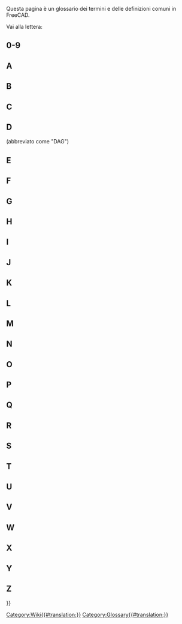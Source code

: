 <languages/>

{{Docnav/it
|[[Contributors/it|Collaboratori]]
|
}}

Questa pagina è un glossario dei termini e delle definizioni comuni in FreeCAD.

Vai alla lettera: {{CompactTOC|center=yes}}

==0-9==

{{gloss}}
{{term|3D view|content=[[3D_view|3D view]]}}
{{defn|defn=La vista 3D è un componente della [[Interface/it|interfaccia]] di FreeCAD. Mostra una rappresentazione 3D del modello.}}
{{glossend}}

==A==

{{gloss}}
{{term|term=Arc}}
{{defn|defn=Una porzione o segmento di un cerchio.}}
{{term|term=Arch|content=[[Arch_Workbench/it|Arch]]}}
{{defn|defn=Un'abbreviazione per il vecchio [[#Workbench/it|workbench]] architettonico. Questo ambiente di lavoro è stato sostituito dall'[[BIM_Workbench/it|Ambiente BIM]] ({{Version/it|1.0}}).}}
{{term|term=Assembly}}
{{defn|no=1|defn=Un insieme di [[#Part|Part]] che hanno posizioni definite l'una rispetto all'altra.}}
{{defn|no=2|defn=Un [[#Workbench|workbench]] che mira a facilitare la creazione di assiemi. È attualmente in fase di sviluppo e non fa ancora parte di FreeCAD.}}
{{term|term=Axis}}
{{defn|defn=Una linea immaginaria che attraversa l'origine dello spazio di lavoro. Ci sono 3 assi normali. Hanno i nomi classici di X, Y e Z. X è da un lato all'altro. Y è su e giù. Z è dentro e fuori dalla pagina/schermo.}}
{{glossend}}

==B==

{{gloss}}
{{term|Backtrace}}
{{defn|defn=Output di un programma di debug che visualizza la serie di istruzioni eseguite da FreeCAD prima che si sia verificato un problema.}}
{{term|Bezier Curve|content=[http://en.wikipedia.org/wiki/B%C3%A9zier_curve Curva di Bezier]}}
{{defn|defn=Un tipo di curva parametrica.}}
{{term|BIM|content=[[BIM_Workbench/it|BIM]]}}
{{defn|defn=Un'abbreviazione per [https://en.wikipedia.org/wiki/Building_information_modeling Building Information Modeling]. L'[[BIM_Workbench/it|Ambiente BIM]] fornisce un flusso di lavoro BIM in FreeCAD.}}
{{term|Blueprint}}
{{defn|defn=Vecchio termine usato per [[#Drawing|Drawing]], e coniato per il [http://en.wikipedia.org/wiki/Blueprint processo di riproduzione] di un originale.}}
{{term|Body}}
{{defn|defn=Un tipo di contenitore utilizzato nel [[#Workbench|Workbench]] [[PartDesign_Workbench/it|PartDesign]] che raggruppa sequenze di operazioni di  ([[#Sketch|Sketch]], geometrie di costruzione e [[#Feature|Features]]) per creare un unico solido contiguo. (Introdotto in FreeCAD V0.17.)}}
{{term|Boolean Logic}}
{{defn|defn=Un metodo di manipolazione dei dati utilizzando gli operandi: And, Or, Not.}}
{{term|Boolean Operation}}
{{defn|defn=Un metodo per manipolare gli oggetti utilizzando la logica booleana. In FreeCAD, le operazioni booleane sono: Unione ([[#Fuse|Fuse]]), Differenza ([[#Cut|Cut]]), Intersezione e Sezione.}}
{{term|Boolean OPerations check}}
{{defn|defn=Vedere [[#BOPcheck|BOPcheck]].}}
{{term|BOPcheck}}
{{defn|defn=Un'impostazione che consente agli strumenti Verifica Geometria in Part WB e OpenSCAD WB di controllare anche la geometria creata dalla [[#Boolean_Logic|Boolean Logic]]. L'impostazione predefinita Verifica Geometria per BOPcheck è "false" (o disattivata). L'utente può abilitare BOPcheck per fornire una maggiore precisione durante l'esecuzione dello strumento Check Geometry, ma ciò va a discapito di tempi di elaborazione Check Geometry più lunghi. A partire da FreeCAD 0.19, l'impostazione BOPcheck è abilitata più facilmente dalla parte Impostazioni del widget Controlla geometria.}}
{{term|brep}}
{{defn|defn=Formato di file nativo per [[#Open_CASCADE|Open CASCADE]] e condiviso da alcune applicazioni. FreeCAD può salvare in formato *.brep.}}
{{term|B-rep}}
{{defn|defn=Sta per [http://en.wikipedia.org/wiki/B-rep Boundary representation], che è uno dei due tipi di modelli 3D supportati da FreeCAD (l'altro è [[#Mesh|Mesh]]).}}
{{term|B-spline}}
{{defn|defn=Un tipo di curva parametrica. Vedi [http://en.wikipedia.org/wiki/B-spline B-spline]}}
{{glossend}}

==C==

{{gloss}}
{{term|Callout}}
{{defn|defn=Stringa di testo collegata a una linea che punta a un oggetto in un [[#Drawing|Drawing]].}}
{{term|Chamfer}}
{{defn|defn=Il taglio di un bordo, ad angolo, per eliminare il suo spigolo; un bordo smussato.}}
{{term|Clipping Plane}}
{{defn|defn=Il piano di taglio viene utilizzato per tagliare il modello nella vista 3D. È solo un aiuto visivo e in realtà non taglia il modello.}}
{{term|Clone}}
{{defn|defn=Una copia di un oggetto con cui la copia rimane parametrica. Quando l'oggetto originale viene modificato, anche i cloni cambiano per mostrare le modifiche apportate all'oggetto originale.}}
{{term|Coin}}
{{defn|defn=Detto anche [https://www.coin3d.org Coin3D]. Libreria software di terze parti utilizzata per la rappresentazione 3D da FreeCAD.}}
{{term|COLLADA}}
{{defn|defn=Un formato file di interscambio per i modelli [[#Mesh|Mesh]]. L'estensione del file è *.dae.}}
{{term|Command|content=[[Command/it|Command]]}}
{{defn|defn=Un'azione richiamata dalla [[#GUI|GUI]] quando si preme un pulsante della barra degli strumenti o si digita una scorciatoia da tastiera o si digita nella console Python.}}
{{term|Compound}}
{{defn|defn=Raggruppa gli oggetti insieme senza fonderli come farebbe un'[[#Boolean_Operation|Boolean Operation]].}}
{{term|CompSolid}}
{{defn|defn=Insieme di [[#Solid|Solid]] collegati dalle loro [[#Face|Face]]. I CompSolid sono necessari in [[#FEM|FEM]], dove più di un materiale viene utilizzato in una mesh FEM.}}
{{term|Constraint}}
{{defn|defn=Una restrizione sulla relazione geometrica tra le primitive in uno [[#Sketch|Sketch]]. Se un vincolo ha un valore numerico, viene indicato come Datum (ad esempio, un vincolo di distanza ha un valore numerico - la lunghezza di una linea immaginaria che collega i due punti). Un vincolo che non ha valore numerico (ad esempio un vincolo orizzontale) viene talvolta definito vincolo geometrico.}}
{{term|Constructive Solid Geometry|content=[http://en.wikipedia.org/wiki/Constructive_solid_geometry Constructive Solid Geometry]}}
{{defn|defn=Un metodo di modellazione solida per creare forme utilizzando [[#Boolean_Operation|Boolean Operation]] su [[#Primitive|Primitive]].}}
{{term|Coordinate}}
{{defn|defn=Un numero che definisce la posizione di un oggetto nello spazio in riferimento a un [http://en.wikipedia.org/wiki/Cartesian_coordinate_system sistema di coordinate].}}
{{term|Coplanar}}
{{defn|defn=Esistente sullo stesso piano.}}
{{term|CSG}}
{{defn|defn=Abbreviazione di [[#Constructive_Solid_Geometry|Constructive Solid Geometry]].}}
{{term|Cut}}
{{defn|defn=Applicazione di una [[#Boolean_Operation|Boolean Operation]] tra le forme.}}
{{glossend}}

==D==

{{gloss}}
{{term|DAG}}
{{defn|defn=Vedere [[#Directed_Acyclic_Graph|Directed Acyclic Graph.]]}}
{{term|Degrees Of Freedom}}
{{defn|defn=Il numero di modi in cui la geometria in uno [[#Sketch|Sketch]] può variare. Ad esempio, se abbiamo uno schizzo costituito da un solo punto e al punto non sono applicati [[#Constraint|Constraint]], il punto ha due [[#DOF|DOF]] perché è libero di spostarsi verticalmente e orizzontalmente. Allo stesso modo, uno schizzo costituito da un solo cerchio non vincolato ha tre [[#DOF|DOF]] perché il cerchio può spostarsi verticalmente e orizzontalmente e, inoltre, il raggio non è definito. È buona norma vincolare uno schizzo fino a quando non ha alcun [[#DOF|DOF]] rimanente, nel qual caso si dice che è [[#Fully_Constrained|Fully Constrained]].}}
{{term|Dependency Graph}}
{{defn|defn=Uno strumento grafico di terze parti utilizzato per mostrare come gli oggetti in un modello di FreeCAD utilizzano o sono correlati tra loro. Per ulteriori informazioni, fare riferimento alla pagina wiki [[Std_DependencyGraph/it|Grafico delle dipendenze]].}}
{{term|Difference}}
{{defn|no=1|defn=Il risultato o il resto di una sottrazione.}}
{{defn|no=2|defn=Una [[#Boolean_Operation|Boolean Operation]] in [[Part_Workbench/it|Part]] [[#Workbench|workbench]] che viene utilizzata per sottrarre una geometria da un'altra; risulta in un [[#Cut|Cut]].}}
{{term|Directed Acyclic Graph}} (abbreviato come "DAG")
{{defn|defn=Un tipo di [[#Dependency_Graph|Dependency Graph]] in cui la relazione degli oggetti scorre in una direzione generalmente lineare dall'inizio alla fine senza dipendenze circolari. Quando si segue un DAG non c'è flusso da un oggetto A a nessun altro oggetto e poi di nuovo allo stesso oggetto A. In FreeCAD, un grafico del modello deve essere sempre un DAG.}}
{{term|DOF}}
{{defn|defn=[[#Degrees_Of_Freedom|Degrees Of Freedom]]}}
{{term|Draft|content=[[Draft_Workbench/it|Draft]]}}
{{defn|no=1|defn=Un [[#Workbench|Workbench]] di FreeCAD utilizzato principalmente per lavori bidimensionali.}}
{{defn|no=2|defn=Un angolo di sformo su uno stampo per consentire la rimozione del prodotto finito. Vedere [[PartDesign_Draft/it|PartDesign]].}}
{{term|Drawing}}
{{defn|defn=Descrive una rappresentazione della geometria attraverso l'uso di viste bidimensionali. Chiamato anche piano o [[#Blueprint|Blueprint]].}}
{{glossend}}

==E==

{{gloss}}
{{term|Edge}}
{{defn|no=1|defn=Un segmento che unisce due [[#Vertices|Vertices]]. Questo segmento può essere una linea retta o una curva. Il kernel CAD lo definisce come: Forma unidimensionale corrispondente a una curva e delimitata da un vertice a ciascuna estremità. Un cerchio chiuso ha quindi un solo vertice, dove inizia e dove finisce. Vedere [https://dev.opencascade.org/doc/overview/html/occt__tutorial.html#OCCT_TUTORIAL_SUB2_3 "Open CASCADE Technology, Profile: Defining the Topology"].}}
{{defn|no=2|defn=La linea di congiunzione tra due facce. Può essere curva o dritta.}}
{{term|Element}}
{{defn|defn=Un elemento della geometria di Sketcher come un punto, un segmento di linea, un arco, un cerchio, ecc.}}
{{term|Expression}}
{{defn|no=1|defn=Termine generico utilizzato in matematica e in programmazione.}}
{{defn|no=2|defn=In FreeCAD le [[Expressions/it|espressioni]] sono utilizzate per calcolare i valori. Possono fare riferimento e guidare le proprietà degli oggetti. Sono utilizzati in [[Spreadsheet_Workbench/it|fogli di calcolo]] e per controllare i modelli parametrici.}}
{{term|Extrude}}
{{defn|defn=Un termine generale per estendere un oggetto 2D in 3D lungo una direzione. Vedi anche [[#Pad|Pad]].}}
{{glossend}}

==F==

{{gloss}}
{{term|Face}}
{{defn|defn=Un costrutto topologico bidimensionale. Ad esempio, un cubo ha 6 facce. Una faccia può essere curva, come nel caso di una sfera, che in FreeCAD ha una sola faccia. Il kernel CAD la definisce come: Parte di una superficie delimitata da un [[#Wire|Wire]] chiuso. Vedere [https://dev.opencascade.org/doc/overview/html/occt__tutorial.html#OCCT_TUTORIAL_SUB2_3 Profile: Defining the Topology].}}
{{term|Facet}}
{{defn|defn=Spesso usato per descrivere facce planari su una [[#Mesh|Mesh]].}}
{{term|FC}}
{{defn|defn=Abbreviazione di FreeCAD.}}
{{term|FCStd}}
{{defn|defn=Formato di file nativo di FreeCAD. Estensione file *.fcstd, *.FCStd}}
{{term|Feature}}
{{defn|defn=Un passo nell'evoluzione di una parte 3D nel flusso di lavoro [[PartDesign_Workbench/it|Part Design]] [[#Workbench|Workbench]]. Esempi sono [[#Pad|Pad]], [[#Pocket|Pocket]], [[#Groove|Groove]], [[#Fillet|Fillet]], ecc. Mentre creiamo un modello in [[PartDesign_Workbench/it|Part Design]] [[#Workbench|Workbench]], ogni elemento prende la forma dell'ultimo e aggiunge o toglie qualcosa. Quindi una caratteristica "Tasca" non è solo il foro a tasca stesso, ma l'intera parte con la caratteristica tasca.}}
{{term|FEM|content=[[FEM_Workbench|FEM]]}}
{{defn|defn=[https://en.wikipedia.org/wiki/Finite_element_method Finite Element Method], un [[#Workbench|Workbench]] utilizzato per risolvere problemi di ingegneria e fisica matematica associati a parti, assiemi e strutture.}}
{{term|Fillet}}
{{defn|defn=Un rilievo arrotondato o un taglio su un bordo aggiunto per un aspetto finito e per spezzare gli spigoli vivi. Vedere [[Part_Fillet/it|Part Fillet]] e [[PartDesign_Fillet/it|PartDesign Fillet]].}}
{{term|Fork}}
{{defn|defn=Vedere [[#Forked_Model|Forked Model]].}}
{{term|Forked Model}}
{{defn|defn=Un metodo di modellazione, solitamente accidentale e non corretto in FreeCAD, che crea due o più versioni di un modello da un elemento precedente. (Da non confondere con operazioni intenzionali come Array, Clone, Polar Pattern, ecc.)}}
{{term|Frenet}}
{{defn|defn=Quando si esegue lo sweep di un profilo lungo un percorso 3D, il parametro Frenet controlla l'orientamento del profilo mentre si sposta lungo il percorso. Se Frenet è vero, i profili sono orientati utilizzando il Frenet Frame (tangente, binormale, normale) del percorso. Se Frenet è false la rotazione del profilo non è limitata. [https://en.wikipedia.org/wiki/Differentiable_curve#Frenet_frame Frenet frame]}}
{{term|Freetype|content=[http://www.freetype.org FreeType]}}
{{defn|defn=Una libreria software disponibile gratuitamente utilizzata per estrarre informazioni dai file di definizione dei caratteri.}}
{{term|Frustum|content=[http://en.wikipedia.org/wiki/Frustum Frustum]}}
{{defn|defn=La porzione di un solido che si trova tra due piani paralleli che lo intersecano. Utilizzato nella computer grafica per descrivere la regione tridimensionale visibile sullo schermo, vedere il [http://en.wikipedia.org/wiki/Viewing_frustum "viewing frustum"]}}
{{term|Fully Constrained}}
{{defn|defn=In [[#Sketcher|Sketcher]], quando uno [[#Sketch|Sketch]] non ha [[#Degrees_Of_Freedom|Degrees Of Freedom]], si dice che lo Sketch è "completamente vincolato" dai [[#Constraint|Constraint]].}}
{{term|Fuse}}
{{defn|defn=Termine comunemente usato in FreeCAD per riferirsi a un'[[#Boolean_Operation|unione booleana]] di forme.}}
{{glossend}}

==G==

<div class="mw-translate-fuzzy">
{{gloss}}
{{term|GDB or gdb}}
{{defn|defn=[https://www.gnu.org/software/gdb/ '''G'''NU Project '''D'''e'''B'''ugger], un programma di debug utilizzato su Unix e altri 'nix sistemi operativi per ottenere un [[#Backtrace|Backtrace]]. "gdb" (senza virgolette) è anche la prima parte del comando utilizzato per avviare il programma GDB stesso. Un esempio di come utilizzare GDB con FreeCAD è in [http://forum.freecadweb.org/viewtopic.php?t=7052#p56918 questo post del forum]}}
{{term|Geometric modeling kernel}}
{{defn|defn=Chiamato anche kernel CAD. Un insieme di librerie software complesse responsabili della creazione di forme 3D. Tutte le operazioni sugli oggetti (estrusione, operazioni booleane, smusso, raccordo) si basano sul kernel di modellazione geometrica.}}
{{term|Git}}
{{defn|defn=[http://en.wikipedia.org/wiki/Distributed_revision_control Distributed revision control system] utilizzato da FreeCAD per ospitare e gestire la sua base di codice.}}
{{term|[[Std_Group|Group]]}}
{{defn|defn=Utilizzato per organizzare gli elementi nella [[#Tree_view|Tree view]].}}
{{term|GUI}}
{{defn|defn='''G'''raphical '''U'''ser '''I'''nterface. Consente agli utenti di interagire con FreeCAD tramite icone grafiche e il puntatore del mouse.}}
{{glossend}}
</div>

==H==

{{gloss}}
{{term|Half_Space|content=[http://en.wikipedia.org/wiki/Half-space_%28geometry%29 Half Space]}}
{{defn|defn=Quando un piano divide completamente uno spazio euclideo 3D, il piano forma due semispazi.}}
{{glossend}}

==I==

{{gloss}}
{{term|IGES}}
{{defn|defn=Un formato di file per lo scambio di modelli di dati di prodotto. Le estensioni dei file sono *.iges, *.igs. Vedere anche [[#STEP|STEP]].}}
{{term|Intersection|content=[http://en.wikipedia.org/wiki/Intersection Intersection]}}
{{defn|defn=Quella porzione di due o più entità geometriche che è comune a tutte. Ad esempio, l'intersezione di due linee è un punto.}}
{{glossend}}

==J==

{{gloss}}
{{term|JT}}
{{defn|defn=Un formato di dati 3D proprietario sviluppato da Siemens PLM Software. FreeCAD non ha supporto per JT in questo momento.}}
{{glossend}}

==K==

{{gloss}}
{{term|Kernel}}
{{defn|defn=Vedere [[#Geometric_modeling_kernel|Geometric modeling kernel]].}}
{{term|KML}}
{{defn|defn=Keyhole Markup Language: un file di definizione di dati geospaziali 3D basato su XML utilizzato da Google Earth. FreeCAD non ha supporto per KML in questo momento.}}
{{glossend}}

==L==

{{gloss}}
{{term|Label}}
{{defn|no=1|defn=Una proprietà definita dall'utente di un oggetto; usato per rendere la [[#Tree_view|Tree view]] più facile da capire per gli umani.}}
{{defn|no=2|defn=Una stringa di testo descrittivo aggiunta a un disegno (vedere [[Draft_Label/it|Draft Label]]).}}
{{defn|defn= A differenza di [[#Name|Name]].}}
{{term|Line}}
{{defn|defn=Molto spesso questo è usato come sinonimo di [[#Line_Segment|Line Segment]]. In Sketcher, è usato a volte con il suo significato esatto di un percorso rettilineo infinito.}}
{{term|Line Segment}}
{{defn|defn=Un percorso rettilineo tra due [[#Point|Points]].}}
{{term|Lock}}
{{defn|defn=[[Sketcher_ConstrainLock/it|Constraint Lock]]}}
{{term|Loft|content=[http://en.wikipedia.org/wiki/Loft_%283D%29 Loft]}}
{{defn|defn=Una forma topologica creata collegando profili consecutivi con una superficie. Simile al processo utilizzato per realizzare aeroplani o barche rivestiti in tessuto. Anche la funzione FreeCAD per creare un tale oggetto.}}
{{glossend}}

==M==

{{gloss}}
{{term|Macro}}
{{defn|defn=Una sequenza salvata di istruzioni di FreeCAD, spesso scritta dagli utenti finali.}}
{{term|Manifold}}
{{defn|defn=Detto di una [[#Shape|Shape]] che forma un volume perfettamente chiuso. Un sinonimo familiare che fornisce una buona descrizione è "impermeabile". Per generare un solido, una [[#Shell|Shell]] deve essere manifold.}}
{{term|Mantis}}
{{defn|defn=[[#Tracker|Bug tracking system]] utilizzato dal progetto FreeCAD.}}
{{term|Mesh}}
{{defn|defn=Tipo di oggetto che può essere importato o creato da FreeCAD. Vedere [http://en.wikipedia.org/wiki/Polygon_mesh Polygon mesh] per maggiori dettagli.}}
{{term|Model}}
{{defn|defn=Chiamato anche modello 3D. Rappresentazione al computer di una [[#Part|Part]] o di un [[#Assembly|Assembly]].}}
{{term|MultiTransform|content=[[PartDesign_MultiTransform|MultiTransform]]}}
{{defn|defn=Sta per trasformazione multipla. Una [[#Feature|Feature]] dal [[PartDesign_Workbench/it|PartDesign]] [[#Workbench|Workbench]] che applica una serie di trasformazioni concatenate (modello lineare e circolare, speculare) alle feature selezionate.}}
{{glossend}}

==N==

{{gloss}}
{{term|Name}}
{{defn|defn=Un identificatore univoco per un oggetto documento di FreeCAD. Una volta assegnato dal programma, il Name non è facilmente modificabile. A differenza di [[#Label|Label]].}}
{{term|Non-manifold}}
{{defn|defn=La topologia Non-manifold, chiamata anche spessore zero, è costituita da due corpi solidi distinti collegati a un vertice o bordo teorico. È un tipo di forma non supportato (non sempre rilevato da FreeCAD) che dovrebbe essere evitato, in quanto può causare problemi con ulteriori passaggi e con l'esportazione.}}
{{term|Null Shape}}
{{defn|defn=Una proprietà [[#Shape|Shape]] che non è stata inizializzata da un programma/macro. Di solito una condizione di errore.}}
{{glossend}}

==O==

{{gloss}}
{{term|OCC}}
{{defn|defn=Acronimo di [[#Open_CASCADE|Open CASCADE]]. Prima di essere open source, si chiamava CAS.CADE (abbreviato da Computer Aided Software for Computer Aided Design and Engineering).}}
{{term|OCE}}
{{defn|defn='''O'''pen CASCADE '''C'''ommunity '''E'''dition. Fornisce patch, miglioramenti ed esperienze fornite dagli utenti tramite la libreria ufficiale [[#Open_CASCADE|Open CASCADE]]. FreeCAD è noto per funzionare su OCC o OCE.}}
{{term|OCCT}}
{{defn|defn=Tecnologia Open CASCADE. Vedere [[#OCC|OCC]].}}
{{term|Open CASCADE|content=[http://www.opencascade.org Open CASCADE]}}
{{defn|defn=Il [[#Geometric_modeling_kernel|Geometric modeling kernel]] (software library) sottostante a FreeCAD. Anche detto [[#OCC|OCC]] o [[#OCCT|OCCT]] (Per CASCADE Technology). Vedere anche [[#OCE|OCE]].}}
{{term|OpenSCAD|content=[http://www.openscad.org/ OpenSCAD]}}
{{defn|no=1|defn=Nome di un programma CAD basato solo su script.}}
{{defn|no=2|defn=Un [[#Workbench|Workbench]] di FreeCAD. [[OpenSCAD_Workbench|OpenSCAD]] [[#Workbench|workbench]] fornisce un'interfaccia per l'importazione/esportazione di modelli *.scad e *.csg, nonché alcuni strumenti di utilità.}}
{{term|Origin}}
{{defn|defn=Il centro del sistema di coordinate. Tutto parte da questo punto in direzione positiva o negativa. Così come la nostra visione dell'universo con la Terra come "origine".}}
{{term|Orthographic}}
{{defn|defn=Vedere [http://en.wikipedia.org/wiki/Orthographic_projection Orthographic projection] e [http://en.wikipedia.org/wiki/Multiview_orthographic_projection Multiview orthographic projection].}}
{{glossend}}

==P==

{{gloss}}
{{term|Pad}}
{{defn|defn=Un'estensione di uno [[#Sketch|Sketch]] in una direzione perpendicolare al piano dello schizzo. Vedere anche [[#Extrude|Extrude]].}}
{{term|Part}}
{{defn|no=1|defn=Un [[#Workbench|Workbench]] di FreeCAD utilizzato principalmente per un flusso di lavoro [http://en.wikipedia.org/wiki/Constructive_solid_geometry Constructive Solid Geometry]. Vedere [[Part_Workbench/it|Ambiente Part]].}}
{{defn|no=2|defn=Un modulo Python di FreeCAD, che si interfaccia direttamente con [[#OCC|OCC]]. Vedere [[Part_scripting/it|Script di Part]].}}
{{defn|no=3|defn=Un contenitore che raggruppa qualsiasi tipo di oggetto FreeCAD e ha un [[#Placement|Placement]]. Vedere [[Std_Part/it|Part]].}}
{{defn|no=4|defn=Un solido unibody. Il componente di livello più basso in un assieme.}}
{{term|PartDesignNext}}
{{defn|defn=Soprannome usato nei forum per distinguere [[PartDesign_Workbench/it|PartDesign]] [[#Workbench|Workbench]] nella versione FreeCAD 0.17 da quello nella v0.16 e precedenti, a causa delle grandi modifiche introdotte.}}
{{term|PD}}
{{defn|defn=Abbreviazione di [[PartDesign_Workbench/it|PartDesign]], un [[#Workbench|Workbench]] di FreeCAD.}}
{{term|PDN}}
{{defn|defn=Abbreviazione di [[#PartDesignNext|PartDesignNext]].}}
{{term|Perspective}}
{{defn|defn=[http://en.wikipedia.org/wiki/Graphical_projection#Perspective Proiezione prospettica]}}
{{term|Pivy|content=[http://pypi.python.org/pypi/Pivy Pivy]}}
{{defn|defn=Una libreria software che consente a Python di utilizzare Coin.}}
{{term|Placement}}
{{defn|defn=Insieme di proprietà di un oggetto che ne definisce le coordinate e l'orientamento nello spazio. Vedere [[Placement/it|Posizionamento]].}}
{{term|Planar}}
{{defn|defn=Detto della geometria i cui elementi giacciono tutti su uno stesso piano.}}
{{term|Plane}}
{{defn|no=1|defn=Una superficie piana, bidimensionale, che si estende all'infinito.}}
{{defn|no=2|defn=Un oggetto primitivo bidimensionale creato nel [[Part_Workbench/it|Part]] [[#Workbench|Workbench]].}}
{{term|Plot}}
{{defn|no=1|defn=Un sinonimo obsoleto per un disegno tecnico realizzato con un plotter a penna. Vedere [https://en.wikipedia.org/wiki/Plotter Plotter].}}
{{defn|no=2|defn=Abbreviazione di piano di stampa. Vedere [https://en.wikipedia.org/wiki/Site_plan Piano di Stampa].}}
{{defn|no=3|defn=Rappresentazione grafica dei dati. Vedere [https://en.wikipedia.org/wiki/Plot_(graphics) Plot (graphics)].}}
{{term|Pocket}}
{{defn|defn=Una [[#Feature|Feature]] che rimuove materiale da un solido in base a uno [[#Sketch|Sketch]].}}
{{term|Point}}
{{defn|defn=Un elemento utilizzato per fare riferimento a una singola area nell'area di lavoro 3D. Un "punto" è adimensionale. Ha una dimensione sullo schermo, solitamente rappresentata da un "punto" solo per poter vedere dove si trova. Vedere anche [[#Vertex|Vertex]].}}
{{term|Polygon mesh}}
{{defn|defn=Vedere [http://en.wikipedia.org/wiki/Polygonal_mesh Polygonal_mesh]}}
{{term|Polyline}}
{{defn|defn=Una serie di segmenti di linea o arco collegati.}}
{{term|POV-Ray}}
{{defn|defn=[http://en.wikipedia.org/wiki/POV-Ray POV-Ray]}}
{{term|PPA}}
{{defn|defn=Acronimo che sta per '''P'''ersonal '''P'''ackage '''A'''archive. È un tipo di repository software esclusivo del sistema operativo Ubuntu Linux. Il progetto FreeCAD offre l'ultima versione e le versioni di sviluppo attraverso due repository PPA. Gli aggiornamenti sono gestiti dal gestore degli aggiornamenti del sistema host.}}
{{term|Primitive}}
{{defn|defn=Una forma base utilizzata nella costruzione di modelli. Alcune primitive 2D sono: punto, linea, poligono, cerchio, ellisse, spirale, elica. Le primitive 3D sono: scatola, cilindro, cono, toro, sfera, ellissoide, prisma.}}
{{term|PySide|content=[https://wiki.qt.io/PySide PySide]}}
{{defn|defn=Una libreria software disponibile gratuitamente che consente a Python di utilizzare QT.}}
{{term|Python|content=[http://www.python.org Python]}}
{{defn|defn=Un linguaggio di programmazione utilizzato nello sviluppo di FreeCAD così come in [[#Macro|Macro]] o script scritti dall'utente.}}
{{glossend}}

==Q==

{{gloss}}
{{term|Qt|content=[https://www.qt.io/developers/ Qt]}}
{{defn|defn=Un'applicazione multipiattaforma e un framework di interfaccia utente.}}
{{glossend}}

==R==

{{gloss}}
{{term|Raytracing}}
{{defn|defn=[http://en.wikipedia.org/wiki/Ray_tracing_%28graphics%29 Ray tracing]}}
{{term|Revolve}}
{{defn|defn=Uno strumento del [[Part_Workbench/it|Part]] [[#Workbench|workbench]]. Vedere [[Part_Revolve/it|Part Revolve]].}}
{{term|Robot}}
{{defn|defn=[http://en.wikipedia.org/wiki/Industrial_robot Industrial robot]}}
{{term|Rotate}}
{{defn|defn=Azione per ruotare un oggetto su un asse o per cambiarne l'orientamento nello spazio.}}
{{glossend}}

==S==

{{gloss}}
{{term|Section}}
{{defn|defn=[http://en.wikipedia.org/wiki/Cross_section_%28geometry%29 Cross section (geometry)]}}
{{term|Self Intersection}}
{{defn|defn=Una condizione in cui una curva attraversa se stessa (es.'8','&'). Ciò confonde gli algoritmi del kernel geometrico e generalmente produce una condizione di errore.}}
{{term|Shape}}
{{defn|defn=Termine generico utilizzato in FreeCAD per descrivere la maggior parte degli elementi (ad eccezione di [[#Mesh|Mesh]]).}}
{{term|Shell}}
{{defn|defn=Forma composta da due o più [[#Face|Face]] contigue. Un guscio [[#Manifold|Manifold]] (chiuso) può essere convertito in un [[#Solid|Solid]].}}
{{term|Sketch}}
{{defn|defn=Una rappresentazione 2D vincolata di un oggetto fissato su un piano o su una [[#Face|Face]]. In FreeCAD uno schizzo è sempre un oggetto bidimensionale da qualche parte nello spazio 3D.}}
{{term|Sketcher|content=[[Sketcher_Workbench/it|Sketcher]]}}
{{defn|defn=Un [[#Workbench|Workbench]] utilizzato per creare geometria 2D mediante l'uso di [[#Element|Element]] e [[#Constraint|Constraint]].}}
{{term|Sketcher Solver}}
{{defn|defn=Il meccanismo interno di FreeCAD che calcola le interdipendenze e gli effetti dell'aggiunta, eliminazione e modifica della geometria e dei vincoli associati in ogni schizzo. Sketcher Solver calcola anche la disposizione di tutta la geometria in ogni schizzo in modo che possa essere visualizzata correttamente.}}
{{term|Smooth Line}}
{{defn|defn=In un disegno, una linea che indica un cambiamento tra superfici tangenti, come nella transizione da una superficie piana a un raccordo. Anche "tangent edge". Vedere [[Drawing_View/it#Modificare_una_vista_esistente|Modificare una vista esistente]]}}
{{term|Solid}}
{{defn|defn=Parte dello spazio 3D delimitato da [[#Shell|Shells]]. Un solido ha un volume e altre proprietà relative agli oggetti come una massa.}}
{{term|Solver}}
{{defn|defn=Vedere [[#Sketcher_Solver|Sketcher Solver]].}}
{{term|Stable}}
{{defn|defn=Un soprannome per l'ultima versione generale del software FreeCAD. Questa è in genere la versione disponibile da fonti diverse dal progetto FreeCAD. Confrontare con [[#Unstable|Unstable]].}}
{{term|STL}}
{{defn|defn=''STereoLithography'', noto anche come ''Standard Tessellation Language.'' Un formato di file [[#Mesh|Mesh]] che definisce solo la superficie di un oggetto 3D. Le estensioni dei file sono *.stl.}}
{{term|STEP}}
{{defn|defn=Uno standard ISO (ISO 10303) per lo scambio di dati 3D e informazioni sulla produzione dei prodotti. Sostituisce [[#IGES|IGES]]. Le estensioni dei file sono *.step, *.stp.}}
{{term|SVG}}
{{defn|defn=[https://en.wikipedia.org/wiki/Scalable_Vector_Graphics Scalable Vector Graphics]. Un formato di file di grafica vettoriale.}}
{{term|Sweep}}
{{defn|defn=Una forma 3D generata da almeno una sezione trasversale 2D che segue una traiettoria (percorso). Comunemente utilizzato per definire lo strumento e la forma creata. Vedere [http://en.wikipedia.org/wiki/Solid_modeling#Sweeping Solid modeling]}}
{{glossend}}

==T==

{{gloss}}
{{term|Task panel}}
{{defn|defn=Un [https://en.wikipedia.org/wiki/Panel_(computer_software) control panel] in FreeCAD che visualizza il contenuto specifico dell'attività da svolgere. Può mostrare gli strumenti disponibili nell'[[#Workbench|Workbench]] attivo o richiedere valori e opzioni mentre un [[#Command|Command]] è attivo.}}
{{term|Tasks tab}}
{{defn|defn=Vedere [[#Task_panel|Task panel]].}}
{{term|Tessellation}}
{{defn|defn=Una tassellatura di una superficie è la piastrellatura della superficie utilizzando una o più forme geometriche, chiamate tessere, senza sovrapposizioni e senza spazi vuoti. In FreeCAD è necessario visualizzare le forme geometriche nella vista 3D. La tassellatura relativa alle dimensioni di una forma può essere impostata nelle preferenze per ottenere una visualizzazione più uniforme delle superfici rotonde a discapito del tempo di calcolo. Vedere [[Preferences_Editor/it|Editor delle Prefereze]].}}
{{term|Thickness}}
{{defn|no=1|defn=Una misura dello spessore di una forma.}}
{{defn|no=2|defn=Uno strumento [[Part_Workbench/it|Part]] [[#Workbench|Workbench]] per scavare un solido e lasciare uno spessore uniforme definito.}}
{{term|Toggle}}
{{defn|defn=Un'impostazione che può essere modificata tra due opzioni, ad esempio tra True o False o tra Off e On.}}
{{term|Topological Naming}}
{{defn|defn=Uno schema in base al quale a un bordo oa una faccia, una volta creato, viene assegnato un nome permanente. Internamente, FreeCAD identifica bordi e facce su un solido numerandoli come: Edge1, Edge2, Face1, Face2, ecc. Il problema è che questi ID sono applicati in qualche modo in modo casuale e cambieranno dopo che è stato fatto qualcosa al modello che cambia la quantità di spigoli e facce. Ad esempio, se il modello viene rivisto, un elemento collegato a una Faccia2 potrebbe successivamente essere erroneamente collegato a una faccia diversa (che è stata rinominata per diventare la nuova Faccia2), causando all'utente risultati indesiderati. A partire dalla versione 0.20 di FreeCAD, la denominazione topologica non è stata ancora implementata, quindi se un oggetto viene modificato in modo tale da cambiare il numero di spigoli o facce, potrebbero cambiare anche i nomi degli spigoli o delle facce di quell'oggetto.}}
{{term|Torus}}
{{defn|defn=Una forma primitiva.}}
{{term|Tracker}}
{{defn|defn=Abbreviazione di bug tracker, l'applicazione software online utilizzata per tenere traccia dei bug segnalati o delle richieste di funzionalità. Vedere anche [[#Mantis|Mantis]].}}
{{term|Tree view|content=[[Tree_view/it|Tree view]]}}
{{defn|defn=La vista ad albero è un componente dell'[[Interface/it|interfaccia]] di FreeCAD. Può essere mostrato come un elemento [[#GUI|GUI]] separato o come parte della [[Combo_View/it|Vista Combinata]]. Contiene una rappresentazione della struttura del documento.}}
{{glossend}}

==U==

{{gloss}}
{{term|Union}}
{{defn|defn=Uno strumento [[Part_Workbench/it|Part]] [[#Workbench|Workbench]] che esegue una [[#Boolean_Operation|Boolean operation]] sulle forme selezionate.}}
{{term|Unstable}}
{{defn|defn=Un soprannome per una versione molto recente del software FreeCAD. Questa versione conterrà molte modifiche recentemente implementate dagli sviluppatori. In genere non fallisce o produce risultati errati, ma non ha completato i test.}}
{{term|Upgrade|content=[[Draft_Upgrade/it|Upgrade]]}}
{{defn|defn=Uno strumento [[Draft_Workbench/it|Draft]] [[#Workbench|workbench]].}}
{{glossend}}

==V==

{{gloss}}
{{term|Vector}}
{{defn|defn=Una grandezza con una direzione. Spesso rappresentato graficamente come una freccia in 2 o 3 dimensioni. Ad esempio, "cinquanta passi a nord", "9,8 m/s^2 in basso" e "(3,5,6) unità nelle direzioni x, y, z, rispettivamente" sono tutti vettori. In FreeCAD, sono spesso indicati come coppie ordinate (x, y) o triple ordinate (x, y, z).}}
{{term|Vertex}}
{{defn|defn=Un [[#Point|Point]] solitario nello spazio, o l'angolo di una [[#Shape|Shape]] dove gli [[#Edge|Edge]] si incontrano. La Open Cascade Technology lo definisce come una [[#Shape|Shape]] di dimensione zero corrispondente a un punto nella geometria. Vedere [https://dev.opencascade.org/doc/overview/html/occt__tutorial.html#OCCT_TUTORIAL_SUB2_3 OCCT Profile: Defining the topology]}}
{{term|Vertices}}
{{defn|defn=Plurale di [[#Vertex|Vertex]]}}
{{term|Viewprovider}}
{{defn|defn=Interfaccia generale per tutte le cose visive in FreeCAD. Un ViewProvider genera e gestisce tutto intorno alla visualizzazione e alla presentazione di oggetti dall'[[#App|App layer]] di FreeCAD all'utente. Questa classe e i suoi discendenti devono essere implementati per qualsiasi tipo di oggetto per mostrarli nella [[#3D_view|3D view]] e [[#Tree_view|Tree view]].}}
{{glossend}}

==W==

{{gloss}}
{{term|WB}}
{{defn|defn=Abbreviazione per [[#Workbench|Workbench]].}}
{{term|Wire}}
{{defn|no=1|defn=Una sequenza di [[#Edge|Edge]] connessi da [[#Vertex|Vertice]]. Il termine wire è usato in questo senso principalmente da [https://dev.opencascade.org/doc/overview/html/occt__tutorial.html#OCCT_TUTORIAL_SUB2_3 Open Cascade Technology] e quindi anche all'interno di FreeCAD.}}
{{defn|no=2|defn=Un comando [[Draft_Workbench/it|Draft]] [[#Workbench|Workbench]] che crea un wire parametrico.}}
{{term|Workbench}}
{{defn|defn=Detto anche modulo, ogni [[Workbenches|workbench]] raggruppa una serie di strumenti dedicati a un'attività specifica.}}
{{glossend}}

==X==

{{gloss}}
{{term|X}}
{{defn|defn=Si riferisce comunemente all'[[#Axis|Axis]] X in 2D o 3D.}}
{{glossend}}

==Y==

{{gloss}}
{{term|Y}}
{{defn|defn=Si riferisce comunemente all'[[#Axis|Axis]] Y in 3D.}}
{{glossend}}

==Z==

{{gloss}}
{{term|Z}}
{{defn|defn=Si riferisce comunemente all'[[#Axis|Axis]] Z in 3D.}}
{{glossend}}


{{Docnav/it
|[[Contributors/it|Collaboratori]]
|
}}

{{Userdocnavi{{#translation:}}}}
[[Category:Wiki{{#translation:}}]]
[[Category:Glossary{{#translation:}}]]